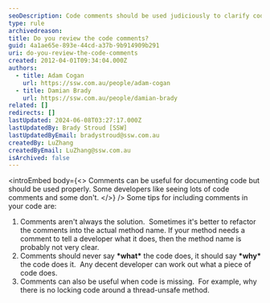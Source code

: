 ```yaml
---
seoDescription: Code comments should be used judiciously to clarify code intentions and avoid unnecessary duplication of information.
type: rule
archivedreason:
title: Do you review the code comments?
guid: 4a1ae65e-893e-44cd-a37b-9b914909b291
uri: do-you-review-the-code-comments
created: 2012-04-01T09:34:04.000Z
authors:
  - title: Adam Cogan
    url: https://ssw.com.au/people/adam-cogan
  - title: Damian Brady
    url: https://ssw.com.au/people/damian-brady
related: []
redirects: []
lastUpdated: 2024-06-08T03:27:17.000Z
lastUpdatedBy: Brady Stroud [SSW]
lastUpdatedByEmail: bradystroud@ssw.com.au
createdBy: LuZhang
createdByEmail: LuZhang@ssw.com.au
isArchived: false
---
```


<introEmbed
  body={<>
Comments can be useful for documenting code but should be used properly. Some developers like seeing lots of code comments and some don't.
  </>}
/>
Some tips for including comments in your code are:

1. Comments aren't always the solution.  Sometimes it's better to refactor the comments into the actual method name. If your method needs a comment to tell a developer what it does, then the method name is probably not very clear.
2. Comments should never say **\*what\*** the code does, it should say **\*why\*** the code does it.  Any decent developer can work out what a piece of code does.
3. Comments can also be useful when code is missing.  For example, why there is no locking code around a thread-unsafe method.
